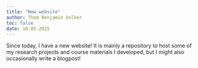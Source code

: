 ```yaml
---
title: "New website"
author: Thom Benjamin Volker
toc: false
date: 10-05-2025
---
```


Since today, I have a new website! It is mainly a repository to host some of my research projects and course materials I developed, but I might also occasionally write a blogpost!
